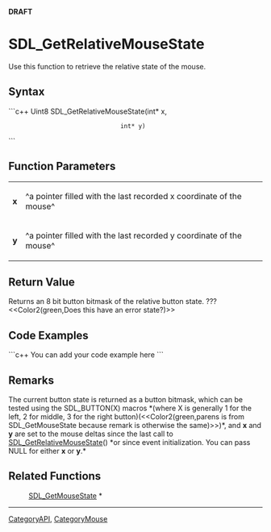 <!-- pragma section-numbers off -->
<!-- pragma disable-camelcase -->
'''DRAFT'''

= SDL_GetRelativeMouseState =
Use this function to retrieve the relative state of the mouse.


== Syntax ==
```c++
Uint8 SDL_GetRelativeMouseState(int* x,
                                int* y)
```

== Function Parameters ==
{|
|'''x'''
|^a pointer filled with the last recorded x coordinate of the mouse^
|-
|'''y'''
|^a pointer filled with the last recorded y coordinate of the mouse^
|}

== Return Value ==
Returns an 8 bit button bitmask of the relative button state. ???  <<Color2(green,Does this have an error state?)>>

== Code Examples ==
```c++
You can add your code example here
```

== Remarks ==
The current button state is returned as a button bitmask, which can be tested using the SDL_BUTTON(X) macros *(where X is generally 1 for the left, 2 for middle, 3 for the right button)(<<Color2(green,parens is from SDL_GetMouseState because remark is otherwise the same)>>)*, and '''x''' and '''y''' are set to the mouse deltas since the last call to [[SDL_GetRelativeMouseState]]() *or since event initialization. You can pass NULL for either '''x''' or '''y'''.*

== Related Functions ==
:[[SDL_GetMouseState]] *

----
[[CategoryAPI]], [[CategoryMouse]]
